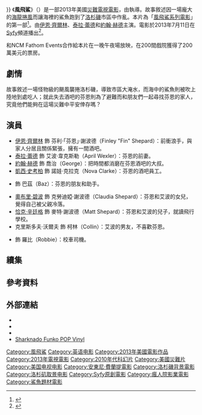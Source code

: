 {{noteTA
|T=zh-cn:鲨卷风; zh-hk:龍捲鯊; zh-tw:風飛鯊;
|1=zh-cn:鲨卷风; zh-hk:龍捲鯊; zh-tw:風飛鯊;
|G1=Show
|G2=Movie
}}
{{Infobox television film
| name = 風飛鯊
| original_name = {{lang|en|''Sharknado''}}
| image = Sharknado Poster.jpg
| caption = 電影海報
| format = [[災難片|災難片]]
| runtime = 85分鐘<ref>{{cite web|title=Readers' Poll: The 20 Worst Movies of 2013|url=http://www.rollingstone.com/movies/pictures/readers-poll-the-20-worst-movies-of-2013-20140305/4-sharknado-0121100|publisher=[[Rolling_Stone|Rolling Stone]]|accessdate=2014-06-24}}</ref>
| creator =
| director = {{link-en|安東尼·費蘭提|Anthony C. Ferrante}}
| producer = [[大衛·麥可·拉特|大衛·麥可·拉特]]
| screenplay = {{link-en|桑德·列文 (編劇)|Thunder Levin|桑德·列文}}
| based on = 
| starring = {{Plainlist|
* [[伊恩·齊爾林|伊恩·齊爾林]]
* [[泰拉·蕾德|泰拉·蕾德]]
* [[凱西·史考柏|凱西·史考柏]]
* {{link-en|傑森·西蒙斯|Jaason Simmons}}
* [[約翰·赫德|約翰·赫德]]
}}
| editing = 威廉·布德爾
| music = 拉敏·庫夏
| editor = 
| cinematography = 班·德馬爾<br/>傑瑞米·福登
| country = {{USA}}
| language = [[英语|英语]]
| studio = [[Syfy|Syfy Films]]
| distributor = [[The_Asylum|The Asylum]]
| budget = 
| preceded_by = 
| followed_by = 《[[風飛鯊2|風飛鯊2]]》
| network = [[Syfy|Syfy]]
| released = {{Film date|2013|07|11|美國}}
| show_name_zh-cn = 鲨卷风
| show_name_zh-hk = 龍捲鯊
| show_name_zh-tw = 風飛鯊<ref>{{@movies|id=fsen32724064|title=風飛鯊 Sharknado}}<!-- 2016-05-06 accessdate --></ref>
}}
《'''風飛鯊'''》（{{lang-en|''Sharknado''}}）是一部2013年美國[[災難片|災難]][[電視電影|電視電影]]，由{{link-en|安東尼·費蘭提|Anthony C. Ferrante}}執導。故事敘述因一場龐大的[[海龍捲風|海龍捲風]]而讓海裡的鯊魚跑到了[[洛杉磯|洛杉磯]]市區中作亂。本片為「[[風飛鯊系列電影|風飛鯊系列電影]]」的第一部<ref>{{cite web |url = http://www.usatoday.com/story/life/tv/2013/07/11/bianco-critics-corner-july-11/2502663/ |title = TV tonight: 'Sharknado,' 'Summer Camp' |last=Bianco |first=Robert |date= 2013-07-11 |publisher = USA Today |accessdate = 2013-07-12}}</ref>。由[[伊恩·齊爾林|伊恩·齊爾林]]、[[泰拉·蕾德|泰拉·蕾德]]和[[約翰·赫德|約翰·赫德]]主演。電影於2013年7月11日在[[Syfy|Syfy]]頻道播出<ref name="Los">{{cite web |url = http://www.latimes.com/entertainment/tv/showtracker/la-et-0711-sharknado-need-we-say-more-20130711,0,1772285.story |title = 'Sharknado' keeps TV real |last = McNamara |first = Mary |date = 2013-07-11 |publisher = Los Angeles Times |accessdate = 2013-07-12 |archive-date = 2013-09-15 |archive-url = https://www.webcitation.org/6JeOEoLJo?url=http://www.latimes.com/entertainment/tv/showtracker/la-et-0711-sharknado-need-we-say-more-20130711,0,1772285.story |dead-url = no }}</ref>。

{{link-en|帝王娛樂集團|Regal Entertainment Group|帝王影院}}和NCM Fathom Events合作給本片在一晚午夜場放映，在200間戲院獲得了200萬美元的票房。

==劇情==
故事敘述一場怪物級的颶風襲捲洛杉磯，導致市區大淹水，而海中的鯊魚則被吹上陸地到處吃人；就此失去酒吧的芬恩則為了避難而和朋友們一起尋找芬恩的家人，究竟他們能夠在這場災難中平安倖存嗎？

==演員==
*[[伊恩·齊爾林|伊恩·齊爾林]] 飾 芬利·「芬恩」·謝波德（Finley "Fin" Shepard）：前衝浪手，與家人分居且關係緊張，擁有一間酒吧。
*[[泰拉·蕾德|泰拉·蕾德]] 飾 艾波·韋克斯勒（April Wexler）：芬恩的前妻。
*[[約翰·赫德|約翰·赫德]] 飾 喬治（George）：把時間都消磨在芬恩酒吧的大叔。
*[[凱西·史考柏|凱西·史考柏]] 飾 諾娃·克拉克（Nova Clarke）：芬恩的酒吧員工。
*{{link-en|傑森·西蒙斯|Jaason Simmons}} 飾 巴茲（Baz）：芬恩的朋友和助手。
*[[奧布里·碧波|奧布里·碧波]] 飾 克勞迪婭·謝波德（Claudia Shepard）：芬恩和艾波的女兒，覺得自己被父親冷落。
*[[恰克·辛廷格|恰克·辛廷格]] 飾 麥特·謝波德（Matt Shepard）：芬恩和艾波的兒子，就讀飛行學校。
*克里斯多夫·沃爾夫 飾 柯林（Collin）：艾波的男友，不喜歡芬恩。
*{{link-en|羅比·李斯特|Robbie Rist}} 飾 羅比（Robbie）：校車司機。

==續集==
{{main|風飛鯊2}}

==參考資料==
{{Reflist|30em}}

==外部連結==
{{Wikiquote}}
* {{Official website|1=http://www.theasylum.cc/product.php?id=230}}
* {{IMDb title|id=2724064}}
* {{Rotten Tomatoes|sharknado_2013}}
* [http://popvinyl.net/pop-vinyl-news/sharknado-funko-pop-vinyl-unveiling/ Sharknado Funko POP Vinyl]

{{Sharknado}}
{{Anthony C. Ferrante}}
{{DEFAULTSORT:Sharknado}}
[[Category:風飛鯊|Category:風飛鯊]]
[[Category:英语电影|Category:英语电影]]
[[Category:2013年美國電影作品|Category:2013年美國電影作品]]
[[Category:2013年電視電影|Category:2013年電視電影]]
[[Category:2010年代科幻片|Category:2010年代科幻片]]
[[Category:美國災難片|Category:美國災難片]]
[[Category:美国电视电影|Category:美国电视电影]]
[[Category:安東尼·費蘭提電影|Category:安東尼·費蘭提電影]]
[[Category:洛杉磯背景電影|Category:洛杉磯背景電影]]
[[Category:洛杉矶取景电影|Category:洛杉矶取景电影]]
[[Category:Syfy原創電影|Category:Syfy原創電影]]
[[Category:瘋人院影業電影|Category:瘋人院影業電影]]
[[Category:鯊魚題材電影|Category:鯊魚題材電影]]